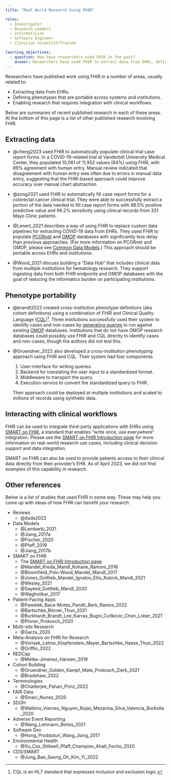 ```yaml
---
title: "Real World Research Using FHIR"

roles:
  - Investigator
  - Research Leaders
  - Informaticist
  - Software Engineer
  - Clinician Scientist/Trainee

learning_objectives:
  - question: How have researchers used FHIR in the past?
    answer: Researchers have used FHIR to extract data from EHRs, define phenotypes that are portable across systems and institutions, and enable research that requires integration with clinical workflows.
---
```


Researchers have published work using FHIR in a number of areas, usually related to:

-   Extracting data from EHRs.
-   Defining phenotypes that are portable across systems and institutions.
-   Enabling research that requires integration with clinical workflows.

Below are summaries of recent published research in each of these areas. At the bottom of this page is a list of other published research involving FHIR.

## Extracting data

-   @cheng2023 used FHIR to automatically populate clinical trial case report forms. In a COVID-19-related trial at Vanderbilt University Medical Center, they populated 10,081 of 11,952 values (84%) using FHIR, with 89% agreement with human entry. Manual review indicated that disagreement with human entry was often due to errors in manual data entry, suggesting that the FHIR-based approach could improve accuracy over manual chart abstraction.

-   @zong2021 used FHIR to automatically fill case report forms for a colorectal cancer clinical trial. They were able to successfully extract a portion of the data needed to fill case report forms with 98.5% positive predictive value and 96.2% sensitivity using clinical records from 331 Mayo Clinic patients.

-   @Lenert_2021 describes a way of using FHIR to replace custom data pipelines for extracting COVID-19 data from EHRs. They used FHIR to populate [PCORnet](https://pcornet.org/) and [OMOP](https://www.ohdsi.org/data-standardization/) databases with significantly less delay than previous approaches. (For more information on PCORnet and OMOP, please see [Common Data Models](cdms.qmd).) This approach should be portable across EHRs and institutions.

-   @Wood_2021 discuss building a "Data Hub" that includes clinical data from multiple institutions for hematology research. They support ingesting data from both FHIR endpoints and OMOP databases with the goal of reducing the informatics burden on participating institutions.

## Phenotype portability

-   @brandt2022 created cross-institution phenotype definitions (aka cohort definitions) using a combination of FHIR and Clinical Quality Language ([CQL](https://cql.hl7.org))[^1]. Three institutions successfully used their system to identify cases and non-cases by [generating queries](https://github.com/PheMA/cql-on-omop) to run against existing [OMOP](https://www.ohdsi.org/data-standardization/) databases. Institutions that do not have OMOP research databases could possibly use FHIR and CQL directly to identify cases and non-cases, though the authors did not test this.

-   @Gruendner_2022 also developed a cross-institution phenotyping approach using FHIR and CQL. Their system had four components:

    1.  User-interface for writing queries.
    2.  Backend for translating the user input to a standardized format.
    3.  Middleware to transport the query.
    4.  Execution service to convert the standardized query to FHIR.

    Their approach could be deployed at multiple institutions and scaled to millions of records using synthetic data.

[^1]: CQL is an HL7 standard that expresses inclusion and exclusion logic.

## Interacting with clinical workflows

FHIR can be used to integrate third-party applications with EHRs using [SMART on FHIR](https://smarthealthit.org/about-smart-2/), a standard that enables "write once, use everywhere" integration. Please see the [SMART on FHIR Introduction page](smart-on-fhir-intro.qmd#research-use-cases) for more information on real-world research use cases, including clinical decision support and data integration.

SMART on FHIR can also be used to provide patients access to their clinical data directly from their provider's EHR. As of April 2023, we did not find examples of this capability in research.

## Other references

Below is a list of studies that used FHIR in some way. These may help you come up with ideas of how FHIR can benefit your research:

-   Reviews
    -   @duda2022
-   Data Models
    -   @Lambarki_2021
    -   @Jiang_2017a
    -   @Fischer_2020
    -   @Pfaff_2019
    -   @Jiang_2017b
-   SMART on FHIR
    -   The [SMART on FHIR Introduction page](smart-on-fhir-intro.qmd#research-use-cases)
    -   @Mandel_Kreda_Mandl_Kohane_Ramoni_2016
    -   @Bloomfield_Polo-Wood_Mandel_Mandl_2017
    -   @Jones_Gottlieb_Mandel_Ignatov_Ellis_Kubick_Mandl_2021
    -   @Wesley_2021
    -   @Sayeed_Gottlieb_Mandl_2020
    -   @Wagholikar_2017
-   Patient-Facing Apps
    -   @Pawelek_Baca-Motes_Pandit_Berk_Ramos_2022
    -   @Bartschke_Börner_Thun_2021
    -   @Burkhardt_Brandt_Lee_Karras_Bugni_Cvitkovic_Chen_Lober_2021
    -   @Ploner_Prokosch_2020
-   Multi-site Research
    -   @Garza_2020
-   Meta-Analysis on FHIR for Research
    -   @Vorisek_Lehne_Klopfenstein_Mayer_Bartschke_Haese_Thun_2022
    -   @Griffin_2022
-   REDCap
    -   @Metke-Jimenez_Hansen_2019
-   Cohort Building
    -   @Gruendner_Gulden_Kampf_Mate_Prokosch_Zierk_2021
    -   @Bradshaw_2022
-   Terminologies
    -   @Chatterjee_Pahari_Prinz_2022
-   FAIR Data
    -   @Sinaci_Nunez_2020
-   SDOH
    -   @Watkins_Viernes_Nguyen_Rojas_Mezarina_Silva_Valencia_Borbolla_2020
-   Adverse Event Reporting
    -   @Wang_Lehmann_Botsis_2021
-   Software Dev
    -   @Hong_Prodduturi_Wang_Jiang_2017
-   Environmental Health
    -   @Xu_Cox_Stillwell_Pfaff_Champion_Ahalt_Fecho_2020
-   CDS/SMART
    -   @Jung_Bae_Seong_Oh_Kim_Yi_2022
